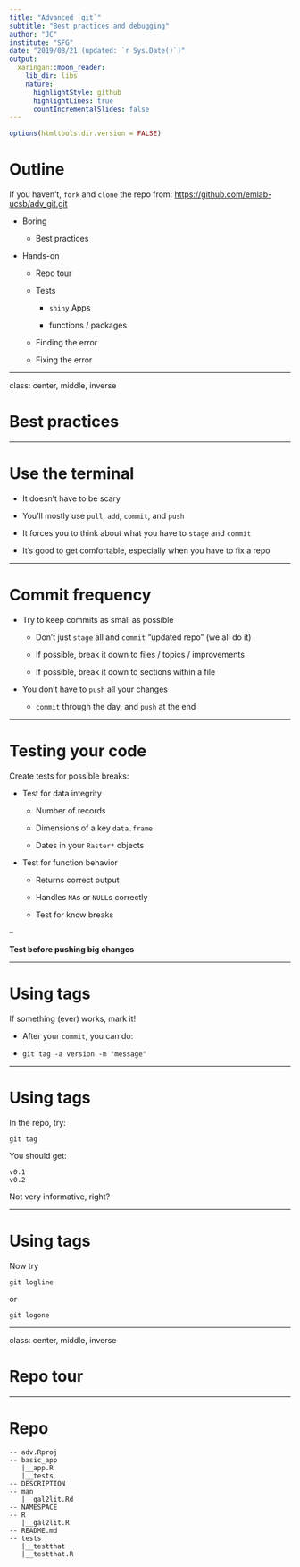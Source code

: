 ```yaml
---
title: "Advanced `git`"
subtitle: "Best practices and debugging"
author: "JC"
institute: "SFG"
date: "2019/08/21 (updated: `r Sys.Date()`)"
output:
  xaringan::moon_reader:
    lib_dir: libs
    nature:
      highlightStyle: github
      highlightLines: true
      countIncrementalSlides: false
---
```


```r
options(htmltools.dir.version = FALSE)
```

# Outline

If you haven't, `fork` and `clone` the repo from: [https://github.com/emlab-ucsb/adv_git.git](https://github.com/emlab-ucsb/adv_git.git)

- Boring

  - Best practices
  
- Hands-on

  - Repo tour
  
  - Tests

      - `shiny` Apps
  
      - functions / packages
  
  - Finding the error

  - Fixing the error


---

class: center, middle, inverse

# Best practices

---

# Use the terminal


- It doesn't have to be scary

- You'll mostly use `pull`, `add`, `commit`, and `push`

- It forces you to think about what you have to `stage` and `commit`

- It's good to get comfortable, especially when you have to fix a repo


---

# Commit frequency

- Try to keep commits as small as possible

  - Don't just `stage` all and `commit` "updated repo" (we all do it)
  
  - If possible, break it down to files / topics / improvements
  
  - If possible, break it down to sections within a file

- You don't have to `push` all your changes

  - `commit` through the day, and `push` at the end


---

# Testing your code

Create tests for possible breaks:

- Test for data integrity

  - Number of records
  
  - Dimensions of a key `data.frame`
  
  - Dates in your `Raster*` objects
    
- Test for function behavior

  - Returns correct output
  
  - Handles `NA`s or `NULL`s correctly
  
  - Test for know breaks
  
--

**Test before pushing big changes**

---

# Using tags

If something (ever) works, mark it!

- After your `commit`, you can do:

- `git tag -a version -m "message"`



---

# Using tags

In the repo, try:

```
git tag
```

You should get:

```
v0.1
v0.2

```

Not very informative, right?

---

# Using tags

Now try

```
git logline

```

or

```
git logone
```
---

class: center, middle, inverse

# Repo tour

---

# Repo

```
-- adv.Rproj
-- basic_app
   |__app.R
   |__tests
-- DESCRIPTION
-- man
   |__gal2lit.Rd
-- NAMESPACE
-- R
   |__gal2lit.R
-- README.md
-- tests
   |__testthat
   |__testthat.R
```
